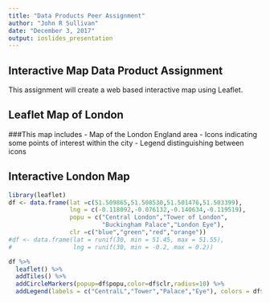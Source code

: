 ```yaml
---
title: "Data Products Peer Assignment"
author: "John R Sullivan"
date: "December 3, 2017"
output: ioslides_presentation
---
```


## Interactive Map Data Product Assignment
This assignment will create a web based interactive map using Leaflet.

## Leaflet Map of London 
###This map includes
 - Map of the London England area
 - Icons indicating some points of interest within the city
 - Legend distinguishing between icons

## Interactive London Map
```r
library(leaflet)
df <- data.frame(lat =c(51.509865,51.508530,51.501476,51.503399),
                 lng = c(-0.118092,-0.076132,-0.140634,-0.119519),
                 popu = c("Central London","Tower of London",
                          "Buckingham Palace","London Eye"),
                 clr =c("blue","green","red","orange"))
#df <- data.frame(lat = runif(30, min = 51.45, max = 51.55),
#                 lng = runif(30, min = -0.2, max = 0.2))

df %>% 
  leaflet() %>%
  addTiles() %>%
  addCircleMarkers(popup=df$popu,color=df$clr,radius=10) %>%
  addLegend(labels = c("CentralL","Tower","Palace","Eye"), colors = df$clr)
```


